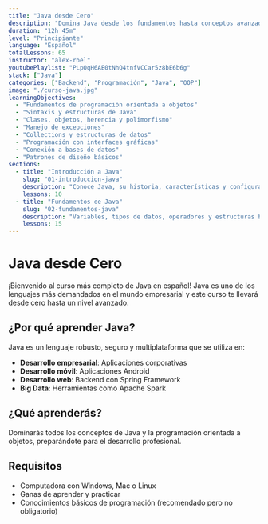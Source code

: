 ```yaml
---
title: "Java desde Cero"
description: "Domina Java desde los fundamentos hasta conceptos avanzados. Aprende el lenguaje de programación más usado en empresas."
duration: "12h 45m"
level: "Principiante"
language: "Español"
totalLessons: 65
instructor: "alex-roel"
youtubePlaylist: "PLpOqH6AE0tNhQ4tnfVCCar5z8bE6b6g"
stack: ["Java"]
categories: ["Backend", "Programación", "Java", "OOP"]
image: "./curso-java.jpg"
learningObjectives:
  - "Fundamentos de programación orientada a objetos"
  - "Sintaxis y estructuras de Java"
  - "Clases, objetos, herencia y polimorfismo"
  - "Manejo de excepciones"
  - "Collections y estructuras de datos"
  - "Programación con interfaces gráficas"
  - "Conexión a bases de datos"
  - "Patrones de diseño básicos"
sections:
  - title: "Introducción a Java"
    slug: "01-introduccion-java"
    description: "Conoce Java, su historia, características y configuración del entorno de desarrollo"
    lessons: 10
  - title: "Fundamentos de Java"
    slug: "02-fundamentos-java"
    description: "Variables, tipos de datos, operadores y estructuras básicas del lenguaje"
    lessons: 15
---
```


# Java desde Cero

¡Bienvenido al curso más completo de Java en español! Java es uno de los lenguajes más demandados en el mundo empresarial y este curso te llevará desde cero hasta un nivel avanzado.

## ¿Por qué aprender Java?

Java es un lenguaje robusto, seguro y multiplataforma que se utiliza en:

- **Desarrollo empresarial**: Aplicaciones corporativas
- **Desarrollo móvil**: Aplicaciones Android
- **Desarrollo web**: Backend con Spring Framework
- **Big Data**: Herramientas como Apache Spark

## ¿Qué aprenderás?

Dominarás todos los conceptos de Java y la programación orientada a objetos, preparándote para el desarrollo profesional.

## Requisitos

- Computadora con Windows, Mac o Linux
- Ganas de aprender y practicar
- Conocimientos básicos de programación (recomendado pero no obligatorio)
